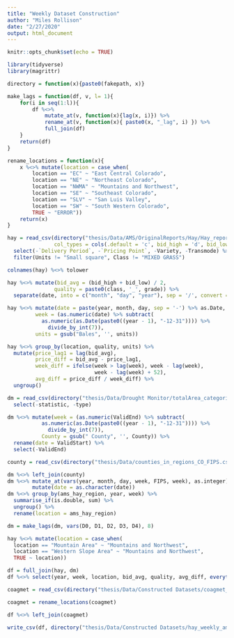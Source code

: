 ```yaml
---
title: "Weekly Dataset Construction"
author: "Miles Rollison"
date: "2/27/2020"
output: html_document
---
```


```r
knitr::opts_chunk$set(echo = TRUE)

library(tidyverse)
library(magrittr)

directory = function(x){paste0(fakepath, x)}
```

```r
make_lags = function(df, v, l= 1){
    for(i in seq(1:l)){
        df %<>% 
            mutate_at(v, function(x){lag(x, i)}) %>%
            rename_at(v, function(x){ paste0(x, "_lag", i) }) %>%
            full_join(df)   
    }
    return(df)
}

rename_locations = function(x){
    x %<>% mutate(location = case_when(
        location == "EC" ~ "East Central Colorado",
        location == "NE" ~ "Northeast Colorado",
        location == "NWMA" ~ "Mountains and Northwest",
        location == "SE" ~ "Southeast Colorado",
        location == "SLV" ~ "San Luis Valley",
        location == "SW" ~ "South Western Colorado",
        TRUE ~ "ERROR"))
    return(x)
}
```

```r
hay = read_csv(directory("thesis/Data/AMS/OriginalReports/Hay/Hay_report_weekly_CO_2000_2020.csv"), 
               col_types = cols(.default = 'c', bid_high = 'd', bid_low = 'd')) %>% 
  select(-`Delivery Period`, -`Pricing Point`, -Variety, -Transmode) %>% 
  filter(Units != "Small square", Class != "MIXED GRASS")

colnames(hay) %<>% tolower

hay %<>% mutate(bid_avg = (bid_high + bid_low) / 2,
               quality = paste0(class, '_', grade)) %>% 
  separate(date, into = c("month", "day", "year"), sep = '/', convert = T) 

hay %<>% mutate(date = paste(year, month, day, sep = '-') %>% as.Date,
         week = (as.numeric(date) %>% subtract(
           as.numeric(as.Date(paste0((year - 1), "-12-31")))) %>% 
             divide_by_int(7)),
         units = gsub("Bales", '', units)) 

hay %<>% group_by(location, quality, units) %>% 
  mutate(price_lag1 = lag(bid_avg),
         price_diff = bid_avg - price_lag1,
         week_diff = ifelse(week > lag(week), week - lag(week),
                            week - lag(week) + 52),
         avg_diff = price_diff / week_diff) %>% 
  ungroup()
```

```r
dm = read_csv(directory("thesis/Data/Drought Monitor/totalArea_categorical_byCounty_CO_20000101_20191219.csv")) %>% 
  select(-statistic, -type)

dm %<>% mutate(week = (as.numeric(ValidEnd) %>% subtract(
           as.numeric(as.Date(paste0((year - 1), "-12-31")))) %>% 
             divide_by_int(7)),
           County = gsub(" County", '', County)) %>% 
  rename(date = ValidStart) %>%
  select(-ValidEnd)

county = read_csv(directory("thesis/Data/counties_in_regions_CO_FIPS.csv"))

dm %<>% left_join(county)
dm %<>% mutate_at(vars(year, month, day, week, FIPS, week), as.integer) %>% 
        mutate(date = as.character(date))
dm %<>% group_by(ams_hay_region, year, week) %>%
  summarise_if(is.double, sum) %>% 
  ungroup() %>% 
  rename(location = ams_hay_region)

dm = make_lags(dm, vars(D0, D1, D2, D3, D4), 8)
```

```r
hay %<>% mutate(location = case_when(
  location == "Mountain Area" ~ "Mountains and Northwest",
  location == "Western Slope Area" ~ "Mountains and Northwest",
  TRUE ~ location)) 

df = full_join(hay, dm)
df %<>% select(year, week, location, bid_avg, quality, avg_diff, everything())
```

```r
coagmet = read_csv(directory("thesis/Data/Constructed Datasets/coagmet_weekly.csv"))

coagmet = rename_locations(coagmet)
```

```r
df %<>% left_join(coagmet)
```

```r
write_csv(df, directory("thesis/Data/Constructed Datasets/hay_weekly_ams_dm_spei_coagmet.csv"))
```